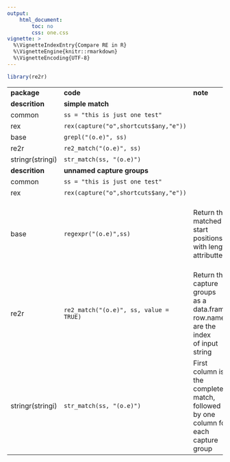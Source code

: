 ```yaml
---
output: 
    html_document:
        toc: no
        css: one.css
vignette: >
  %\VignetteIndexEntry{Compare RE in R}
  %\VignetteEngine{knitr::rmarkdown}
  %\VignetteEncoding{UTF-8}
---
```


```r
library(re2r)
```

<div class="markdown-body">
<table>
<tr><td>**package**</td>
<td>**code**</td>
<td>**note**</td>
<td>**result**</td>
</tr>
<tr><td>**descrition**</td>
<td>**simple match**</td>
<td> </td>
<td> </td>
</tr>
<tr><td>common</td>
<td>`ss = "this is just one test"`</td>
<td> </td>
<td> </td>
</tr>
<tr><td>rex</td>
<td>`rex(capture("o",shortcuts$any,"e"))`</td>
<td> </td>
<td>"(o.e)"</td>
</tr>
<tr><td>base</td>
<td>`grepl("(o.e)", ss)`</td>
<td> </td>
<td>`c(TRUE)`</td>
</tr>
<tr><td>re2r</td>
<td>`re2_match("(o.e)", ss)`</td>
<td> </td>
<td>`c(TRUE)`</td>
</tr>
<tr><td>stringr(stringi)</td>
<td>`str_match(ss, "(o.e)")`</td>
<td> </td>
<td>`c(TRUE)`</td>
</tr>
<tr><td>**descrition**</td>
<td>**unnamed capture groups**</td>
<td> </td>
<td> </td>
</tr>
<tr><td>common</td>
<td>`ss = "this is just one test"`</td>
<td> </td>
<td> </td>
</tr>
<tr><td>rex</td>
<td>`rex(capture("o",shortcuts$any,"e"))`</td>
<td> </td>
<td>"(o.e)"</td>
</tr>
<tr><td>base</td>
<td>`regexpr("(o.e)",ss)`</td>
<td>Return the matched start<br/>positions with length <br/>attributtes</td>
<td><br/> atomic [1:1] 14<br/> - attr(*, "match.length")= int 3<br/> - attr(*, "useBytes")= logi TRUE</td>
</tr>
<tr><td>re2r</td>
<td>`re2_match("(o.e)", ss, value = TRUE)`</td>
<td>Return the capture groups <br/>as a data.frame, <br/>row.names are the index<br/>of input string</td>
<td>data.frame&#39;: 1 obs. of  1 variable:<br/> $ ?1: chr "one"<br/></td>
</tr>
<tr><td>stringr(stringi)</td>
<td>`str_match(ss, "(o.e)")`</td>
<td>First column is the complete<br/> match, followed by one <br/>column for each capture group</td>
<td> chr [1, 1:2] "one" "one"<br/></td>
</tr>
</table>
</div>
